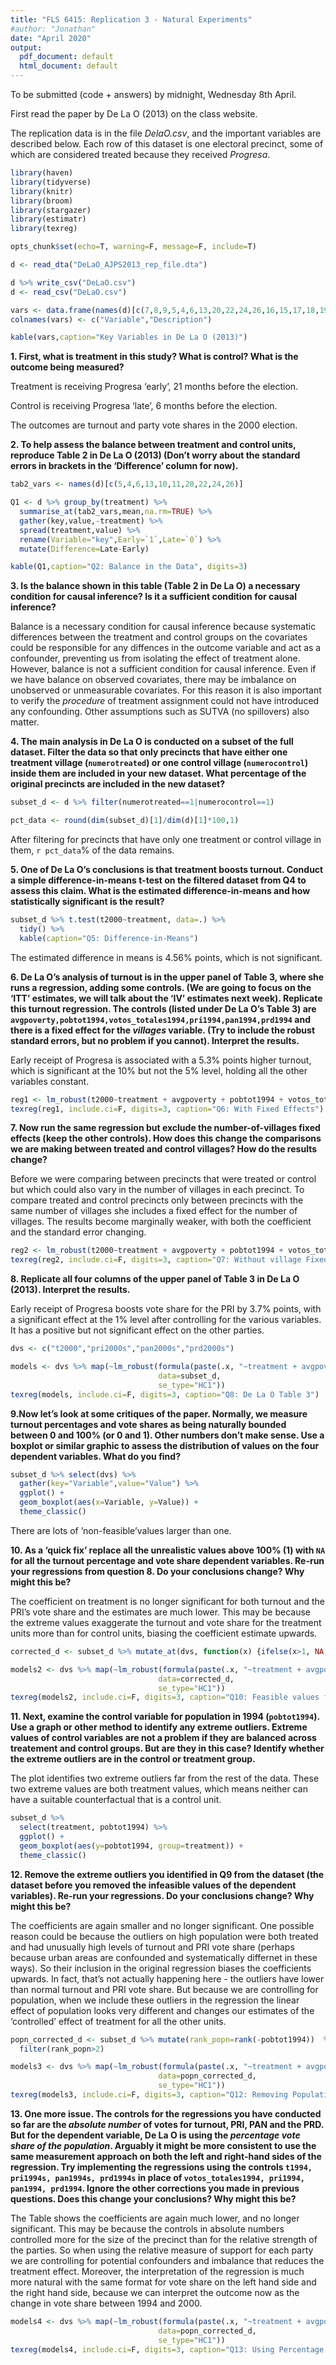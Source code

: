 ```yaml
---
title: "FLS 6415: Replication 3 - Natural Experiments"
#author: "Jonathan"
date: "April 2020"
output:
  pdf_document: default
  html_document: default
---
```


To be submitted (code + answers) by midnight, Wednesday 8th April.

First read the paper by De La O (2013) on the class website. 

The replication data is in the file *DelaO.csv*, and the important variables are described below. Each row of this dataset is one electoral precinct, some of which are considered treated because they received *Progresa*. 

```r
library(haven)
library(tidyverse)
library(knitr)
library(broom)
library(stargazer)
library(estimatr)
library(texreg)

opts_chunk$set(echo=T, warning=F, message=F, include=T)
```

```r
d <- read_dta("DeLaO_AJPS2013_rep_file.dta")

d %>% write_csv("DeLaO.csv")
d <- read_csv("DeLaO.csv")
```

```r
vars <- data.frame(names(d)[c(7,8,9,5,4,6,13,20,22,24,26,16,15,17,18,19,21,23,25)],c("Whether the precinct received Progresa","Number of Treated Villages in Precinct","Number of Control Villages in Precinct","Poverty in 1995","Population in 1994/5","Population Eligible","Number of Villages in Precinct","Turnout % in 1994","PRI vote share 1994","PAN vote share 1994","PRD vote share 1994","Total Number of Votes in 1994","Number of PRI votes in 1994","Number of PAN votes in 1994","Number of PRD votes in 1994","Turnout % in 2000","PRI Vote Share in 2000","PAN Vote Share in 2000","PRD Vote Share in 2000"))
colnames(vars) <- c("Variable","Description")

kable(vars,caption="Key Variables in De La O (2013)")
```


**1. First, what is treatment in this study? What is control? What is the outcome being measured?**

Treatment is receiving Progresa 'early', 21 months before the election. 

Control is receiving Progresa 'late', 6 months before the election.

The outcomes are turnout and party vote shares in the 2000 election.

**2. To help assess the balance between treatment and control units, reproduce Table 2 in De La O (2013) (Don't worry about the standard errors in brackets in the 'Difference' column for now).**

```r
tab2_vars <- names(d)[c(5,4,6,13,10,11,20,22,24,26)]

Q1 <- d %>% group_by(treatment) %>% 
  summarise_at(tab2_vars,mean,na.rm=TRUE) %>% 
  gather(key,value,-treatment) %>% 
  spread(treatment,value) %>% 
  rename(Variable="key",Early=`1`,Late=`0`) %>%
  mutate(Difference=Late-Early)

kable(Q1,caption="Q2: Balance in the Data", digits=3)

```

**3. Is the balance shown in this table (Table 2 in De La O) a necessary condition for causal inference? Is it a sufficient condition for causal inference?**

Balance is a necessary condition for causal inference because systematic differences between the treatment and control groups on the covariates could be responsible for any diffences in the outcome variable and act as a confounder, preventing us from isolating the effect of treatment alone. However, balance is not a sufficient condition for causal inference. Even if we have balance on observed covariates, there may be imbalance on unobserved or unmeasurable covariates. For this reason it is also important to verify the *procedure* of treatment assignment could not have introduced any confounding. Other assumptions such as SUTVA (no spillovers) also matter.

**4. The main analysis in De La O is conducted on a subset of the full dataset. Filter the data so that only precincts that have either one treatment village (`numerotreated`) or one control village (`numerocontrol`) inside them are included in your new dataset. What percentage of the original precincts are included in the new dataset?**

```r
subset_d <- d %>% filter(numerotreated==1|numerocontrol==1)

pct_data <- round(dim(subset_d)[1]/dim(d)[1]*100,1)

```

After filtering for precincts that have only one treatment or control village in them, `r pct_data`% of the data remains.

**5. One of De La O's conclusions is that treatment boosts turnout. Conduct a simple difference-in-means t-test on the filtered dataset from Q4 to assess this claim. What is the estimated difference-in-means and how statistically significant is the result? **

```r
subset_d %>% t.test(t2000~treatment, data=.) %>% 
  tidy() %>%
  kable(caption="Q5: Difference-in-Means")

```

The estimated difference in means is 4.56\% points, which is not significant. 

**6. De La O's analysis of turnout is in the upper panel of Table 3, where she runs a regression, adding some controls. (We are going to focus on the 'ITT' estimates, we will talk about the 'IV' estimates next week). Replicate this turnout regression. The controls (listed under De La O's Table 3) are `avgpoverty,pobtot1994,votos_totales1994,pri1994,pan1994,prd1994` and there is a fixed effect for the *villages* variable. (Try to include the robust standard errors, but no problem if you cannot). Interpret the results. **

Early receipt of Progresa is associated with a 5.3\% points higher turnout, which is significant at the 10\% but not the 5\% level, holding all the other variables constant.

```r
reg1 <- lm_robust(t2000~treatment + avgpoverty + pobtot1994 + votos_totales1994 + pri1994 + pan1994 + prd1994 + factor(villages),data=subset_d, se_type="HC1")
texreg(reg1, include.ci=F, digits=3, caption="Q6: With Fixed Effects")
```


**7. Now run the same regression but exclude the number-of-villages fixed effects (keep the other controls). How does this change the comparisons we are making between treated and control villages? How do the results change?**

Before we were comparing between precincts that were treated or control but which could also vary in the number of villages in each precinct. To compare treated and control precincts only between precincts with the same number of villages she includes a fixed effect for the number of villages. The results become marginally weaker, with both the coefficient and the standard error changing.

```r
reg2 <- lm_robust(t2000~treatment + avgpoverty + pobtot1994 + votos_totales1994 + pri1994 + pan1994 + prd1994,data=subset_d, se_type="HC1")
texreg(reg2, include.ci=F, digits=3, caption="Q7: Without village Fixed Effects")
```

**8. Replicate all four columns of the upper panel of Table 3 in De La O (2013). Interpret the results. **

Early receipt of Progresa boosts vote share for the PRI by 3.7\% points, with a significant effect at the 1\% level after controlling for the various variables. It has a positive but not significant effect on the other parties. 

```r
dvs <- c("t2000","pri2000s","pan2000s","prd2000s")

models <- dvs %>% map(~lm_robust(formula(paste(.x, "~treatment + avgpoverty + pobtot1994 + votos_totales1994 + pri1994 + pan1994 + prd1994 + factor(villages)")),
                                 data=subset_d, 
                                 se_type="HC1"))
texreg(models, include.ci=F, digits=3, caption="Q8: De La O Table 3")
```


**9.Now let's look at some critiques of the paper. Normally, we measure turnout percentages and vote shares as being naturally bounded between 0 and 100% (or 0 and 1). Other numbers don't make sense. Use a boxplot or similar graphic to assess the distribution of values on the four dependent variables. What do you find?**

```r
subset_d %>% select(dvs) %>% 
  gather(key="Variable",value="Value") %>% 
  ggplot() +
  geom_boxplot(aes(x=Variable, y=Value)) +
  theme_classic()

```

There are lots of 'non-feasible'values larger than one. 

**10. As a 'quick fix' replace all the unrealistic values above 100% (1) with `NA` for all the turnout percentage and vote share dependent variables. Re-run your regressions from question 8. Do your conclusions change? Why might this be?**

The coefficient on treatment is no longer significant for both turnout and the PRI's vote share and the estimates are much lower. This may be because the extreme values exaggerate the turnout and vote share for the treatment units more than for control units, biasing the coefficient estimate upwards.

```r
corrected_d <- subset_d %>% mutate_at(dvs, function(x) {ifelse(x>1, NA,x)})

models2 <- dvs %>% map(~lm_robust(formula(paste(.x, "~treatment + avgpoverty + pobtot1994 + votos_totales1994 + pri1994 + pan1994 + prd1994 + factor(villages)")),
                                 data=corrected_d, 
                                 se_type="HC1"))
texreg(models2, include.ci=F, digits=3, caption="Q10: Feasible values for Dependent Variables")

```

**11. Next, examine the control variable for population in 1994 (`pobtot1994`). Use a graph or other method to identify any extreme outliers. Extreme values of control variables are not a problem if they are balanced across treatement and control groups. But are they in this case? Identify whether the extreme outliers are in the control or treatment group.**

The plot identifies two extreme outliers far from the rest of the data. These two extreme values are both treatment values, which means neither can have a suitable counterfactual that is a control unit. 

```r
subset_d %>% 
  select(treatment, pobtot1994) %>% 
  ggplot() +
  geom_boxplot(aes(y=pobtot1994, group=treatment)) +
  theme_classic()
```

**12. Remove the extreme outliers you identified in Q9 from the dataset (the dataset before you removed the infeasible values of the dependent variables). Re-run your regressions. Do your conclusions change? Why might this be?**

The coefficients are again smaller and no longer significant. One possible reason could be because the outliers on high population were both treated and had unusually high levels of turnout and PRI vote share (perhaps because urban areas are confounded and systematically differnet in these ways). So their inclusion in the original regression biases the coefficients upwards. In fact, that's not actually happening here - the outliers have lower than normal turnout and PRI vote share. But because we are controlling for population, when we include these outliers in the regression the linear effect of population looks very different and changes our estimates of the 'controlled' effect of treatment for all the other units.

```r
popn_corrected_d <- subset_d %>% mutate(rank_popn=rank(-pobtot1994))  %>% 
  filter(rank_popn>2)

models3 <- dvs %>% map(~lm_robust(formula(paste(.x, "~treatment + avgpoverty + pobtot1994 + votos_totales1994 + pri1994 + pan1994 + prd1994 + factor(villages)")),
                                 data=popn_corrected_d, 
                                 se_type="HC1"))
texreg(models3, include.ci=F, digits=3, caption="Q12: Removing Population Outliers")

```

**13. One more issue. The controls for the regressions you have conducted so far are the *absolute number* of votes for turnout, PRI, PAN and the PRD. But for the dependent variable, De La O is using the *percentage vote share of the population*. Arguably it might be more consistent to use the same measurement approach on both the left and right-hand sides of the regression. Try implementing the regressions using the controls `t1994, pri1994s, pan1994s, prd1994s` in place of `votos_totales1994, pri1994, pan1994, prd1994`. Ignore the other corrections you made in previous questions. Does this change your conclusions? Why might this be?**

The Table shows the coefficients are again much lower, and no longer significant. This may be because the controls in absolute numbers controlled more for the size of the precinct than for the relative strength of the parties. So when using the relative measure of support for each party we are controlling for potential confounders and imbalance that reduces the treatment effect. Moreover, the interpretation of the regression is much more natural with the same format for vote share on the left hand side and the right hand side, because we can interpret the outcome now as the change in vote share between 1994 and 2000.

```r
models4 <- dvs %>% map(~lm_robust(formula(paste(.x, "~treatment + avgpoverty + pobtot1994 + t1994 + pri1994s + pan1994s + prd1994s + factor(villages)")),
                                 data=popn_corrected_d, 
                                 se_type="HC1"))
texreg(models4, include.ci=F, digits=3, caption="Q13: Using Percentage Controls")
```
